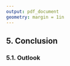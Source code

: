 ---
output: pdf_document
geometry: margin = 1in
---

## 5. Conclusion


\newpage

### 5.1. Outlook

